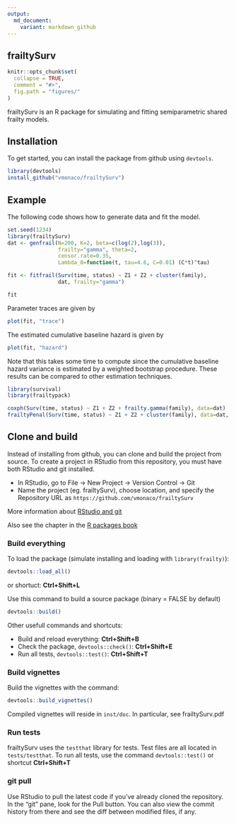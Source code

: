 ```yaml
---
output:
  md_document:
    variant: markdown_github
---
```


<!-- README.md is generated from README.Rmd. Please edit that file -->

## frailtySurv

```r
knitr::opts_chunk$set(
  collapse = TRUE,
  comment = "#>",
  fig.path = "figures/"
)
```

frailtySurv is an R package for simulating and fitting semiparametric shared frailty models.

## Installation

To get started, you can install the package from github using `devtools`.

```r
library(devtools)
install_github("vmonaco/frailtySurv")
```

## Example
The following code shows how to generate data and fit the model.
```r
set.seed(1234)
library(frailtySurv)
dat <- genfrail(N=200, K=2, beta=c(log(2),log(3)), 
                frailty="gamma", theta=2,
                censor.rate=0.35,
                Lambda_0=function(t, tau=4.6, C=0.01) (C*t)^tau)

fit <- fitfrail(Surv(time, status) ~ Z1 + Z2 + cluster(family), 
                dat, frailty="gamma")
```
```r
fit
```

Parameter traces are given by
```r
plot(fit, "trace")
```

The estimated cumulative baseline hazard is given by
```r
plot(fit, "hazard")
```

Note that this takes some time to compute since the cumulative baseline hazard variance is estimated by a weighted bootstrap procedure. These results can be compared to other estimation techniques.
```r
library(survival)
library(frailtypack)
```
```r
coxph(Surv(time, status) ~ Z1 + Z2 + frailty.gamma(family), data=dat)
frailtyPenal(Surv(time, status) ~ Z1 + Z2 + cluster(family), data=dat, n.knots=10, kappa=2)
```

## Clone and build

Instead of installing from github, you can clone and build the project from source. To create a project in RStudio from this repository, you must have both RStudio and git installed.

* In RStudio, go to File -> New Project -> Version Control -> Git
* Name the project (eg. frailtySurv), choose location, and specify the Repository URL as `https://github.com/vmonaco/frailtySurv`

More information about [RStudio and git](https://support.rstudio.com/hc/en-us/articles/200532077-Version-Control-with-Git-and-SVN)

Also see the chapter in the [R packages book](http://r-pkgs.had.co.nz/git.html)

### Build everything

To load the package (simulate installing and loading with `library(frailty)`):
```r
devtools::load_all()
```
or shortuct: **Ctrl+Shift+L**

Use this command to build a source package (binary = FALSE by default)
```r
devtools::build()
```

Other usefull commands and shortcuts:

- Build and reload everything: **Ctrl+Shift+B**
- Check the package, `devtools::check()`: **Ctrl+Shift+E**
- Run all tests, `devtools::test()`: **Ctrl+Shift+T**

### Build vignettes

Build the vignettes with the command:
```r
devtools::build_vignettes()
```

Compiled vignettes will reside in `inst/doc`. In particular, see frailtySurv.pdf

### Run tests

frailtySurv uses the `testthat` library for tests. Test files are all located in `tests/testthat`. To run all tests, use the command `devtools::test()` or shortcut **Ctrl+Shift+T**

### git pull

Use RStudio to pull the latest code if you've already cloned the repository. In the "git" pane, look for the Pull button. You can also view the commit history from there and see the diff between modified files, if any.